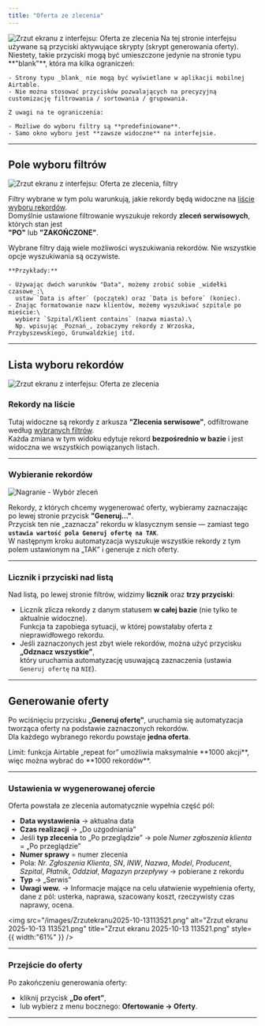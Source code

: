 ```yaml
---
title: "Oferta ze zlecenia"
---
```


<Frame>
  <img
    src="/images/Oferty-ze-zlecenia.png"
    alt="Zrzut ekranu z interfejsu: Oferta ze zlecenia"
    style={{ borderRadius:"0.5rem" }}
  />
</Frame>

<AccordionGroup>
  <Accordion title="Ograniczenia interfejsu" icon="circle-exclamation">
    Na tej stronie interfejsu używane są przyciski aktywujące skrypty (skrypt generowania oferty). Niestety, takie przyciski mogą być umieszczone jedynie na stronie typu **"blank"**, która ma kilka ograniczeń:

    - Strony typu _blank_ nie mogą być wyświetlane w aplikacji mobilnej Airtable.
    - Nie można stosować przycisków pozwalających na precyzyjną customizację filtrowania / sortowania / grupowania.

    Z uwagi na te ograniczenia:

    - Możliwe do wyboru filtry są **predefiniowane**.
    - Samo okno wyboru jest **zawsze widoczne** na interfejsie.
  </Accordion>
</AccordionGroup>

---

## Pole wyboru filtrów

<Frame>
  <img
    src="/images/Oferty-ze-zlecenia-filtry — kopia.png"
    alt="Zrzut ekranu z interfejsu: Oferta ze zlecenia, filtry"
    style={{ borderRadius:"0.5rem" }}
  />
</Frame>

Filtry wybrane w tym polu warunkują, jakie rekordy będą widoczne na [liście wyboru rekordów](#lista-wyboru-rekordow).\
Domyślnie ustawione filtrowanie wyszukuje rekordy **zleceń serwisowych**, których stan jest\
**"PO"** lub **"ZAKOŃCZONE"**.

<AccordionGroup>
  <Accordion title="Wyszukiwanie filtrami" icon="magnifying-glass">
    Wybrane filtry dają wiele możliwości wyszukiwania rekordów. Nie wszystkie opcje wyszukiwania są oczywiste.

    **Przykłady:**

    - Używając dwóch warunków "Data", możemy zrobić sobie _widełki czasowe_:\
      ustaw `Data is after` (początek) oraz `Data is before` (koniec).
    - Znając formatowanie nazw klientów, możemy wyszukiwać szpitale po mieście:\
      wybierz `Szpital/Klient contains` (nazwa miasta).\
      Np. wpisując _Poznań_, zobaczymy rekordy z Wrzoska, Przybyszewskiego, Grunwaldzkiej itd.
  </Accordion>
</AccordionGroup>

---

## Lista wyboru rekordów

<Frame>
  <img
    src="/images/Oferty-ze-zlecenia-lista.png"
    alt="Zrzut ekranu z interfejsu: Oferta ze zlecenia"
    style={{ borderRadius:"0.5rem" }}
  />
</Frame>

### Rekordy na liście

Tutaj widoczne są rekordy z arkusza **"Zlecenia serwisowe"**, odfiltrowane według [wybranych filtrów](#pole-wyboru-filtrow).\
Każda zmiana w tym widoku edytuje rekord **bezpośrednio w bazie** i jest widoczna we wszystkich powiązanych listach.

---

### Wybieranie rekordów

<Frame>
  <img
    loop={true}
    src="/images/Oferty-ze-zlecenia-wybr.gif"
    alt="Nagranie - Wybór zleceń"
    style={{ borderRadius:"0.5rem" }}
  />
</Frame>

Rekordy, z których chcemy wygenerować oferty, wybieramy zaznaczając po lewej stronie przycisk **"Generuj..."**.\
Przycisk ten nie „zaznacza” rekordu w klasycznym sensie — zamiast tego **`ustawia wartość pola Generuj ofertę na TAK`**.\
W następnym kroku automatyzacja wyszukuje wszystkie rekordy z tym polem ustawionym na „TAK” i generuje z nich oferty.

---

### Licznik i przyciski nad listą

Nad listą, po lewej stronie filtrów, widzimy **licznik** oraz **trzy przyciski**:

- Licznik zlicza rekordy z danym statusem **w całej bazie** (nie tylko te aktualnie widoczne).\
  Funkcja ta zapobiega sytuacji, w której powstałaby oferta z nieprawidłowego rekordu.
- Jeśli zaznaczonych jest zbyt wiele rekordów, można użyć przycisku **„Odznacz wszystkie”**,\
  który uruchamia automatyzację usuwającą zaznaczenia (ustawia `Generuj ofertę` na `NIE`).

---

## Generowanie oferty

Po wciśnięciu przycisku **„Generuj ofertę”**, uruchamia się automatyzacja tworząca oferty na podstawie zaznaczonych rekordów.\
Dla każdego wybranego rekordu powstaje **jedna oferta**.

<Note>
  Limit: funkcja Airtable „repeat for” umożliwia maksymalnie **1000 akcji**, więc można wybrać do **1000 rekordów**.
</Note>

---

### Ustawienia w wygenerowanej ofercie

Oferta powstała ze zlecenia automatycznie wypełnia część pól:

- **Data wystawienia** → aktualna data
- **Czas realizacji** → „Do uzgodniania”
- Jeśli **typ zlecenia** to „Po przeglądzie” → pole _Numer zgłoszenia klienta_ = „Po przeglądzie”
- **Numer sprawy** = numer zlecenia
- Pola: _Nr. Zgłoszenia Klienta_, _SN_, _INW_, _Nazwa_, _Model_, _Producent_, _Szpital_, _Płatnik_, _Oddział_, _Magazyn przepływy_ → pobierane z rekordu
- **Typ** → „Serwis”
- **Uwagi wew.** → Informacje mające na celu ułatwienie wypełnienia oferty, dane z pól: usterka, naprawa, szacowany koszt, rzeczywisty czas naprawy, ocena.

<img
  src="/images/Zrzutekranu2025-10-13113521.png"
  alt="Zrzut ekranu 2025-10-13 113521.png"
  title="Zrzut ekranu 2025-10-13 113521.png"
  style={{ width:"61%" }}
/>

---

### Przejście do oferty

Po zakończeniu generowania oferty:

- kliknij przycisk **„Do ofert”**,
- lub wybierz z menu bocznego: **Ofertowanie → Oferty**.

---

<CardGroup cols={1}>
  <Card title="Edycja utworzonej oferty" icon="pen-to-square" href="/Nowa%20oferta">
    
  </Card>
</CardGroup>